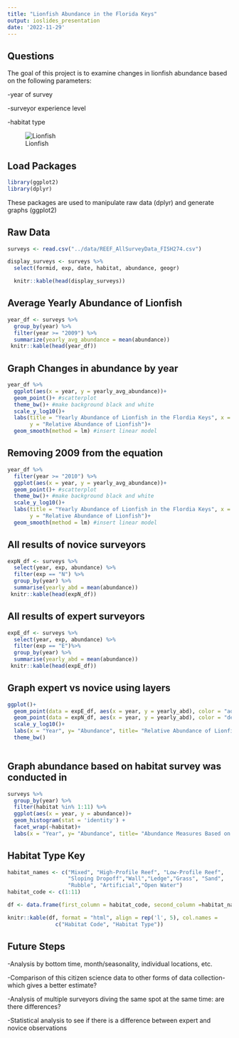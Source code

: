 ```yaml
---
title: "Lionfish Abundance in the Florida Keys"
output: ioslides_presentation
date: '2022-11-29'
---
```


## Questions
The goal of this project is to examine changes in lionfish abundance based on the following parameters:

-year of survey

-surveyor experience level

-habitat type

![Lionfish](https://encrypted-tbn0.gstatic.com/images?q=tbn:ANd9GcQbgd3bOFcwlW2f6DGKXmI-3dQaMiuaMl480g&usqp=CAU)

## Load Packages
```r
library(ggplot2)
library(dplyr)
```
These packages are used to manipulate raw data (dplyr) and generate graphs (ggplot2)

## Raw Data
```r
surveys <- read.csv("../data/REEF_AllSurveyData_FISH274.csv")

display_surveys <- surveys %>% 
  select(formid, exp, date, habitat, abundance, geogr)

  knitr::kable(head(display_surveys))
```

## Average Yearly Abundance of Lionfish
```r
year_df <- surveys %>%
  group_by(year) %>%
  filter(year >= "2009") %>% 
  summarize(yearly_avg_abundance = mean(abundance))
 knitr::kable(head(year_df))
```

## Graph Changes in abundance by year  
```r
year_df %>% 
  ggplot(aes(x = year, y = yearly_avg_abundance))+
  geom_point()+ #scatterplot
  theme_bw()+ #make background black and white
  scale_y_log10()+
  labs(title = "Yearly Abundance of Lionfish in the Flordia Keys", x = "Year",
       y = "Relative Abundance of Lionfish")+
  geom_smooth(method = lm) #insert linear model
```

## Removing 2009 from the equation
```r
year_df %>% 
  filter(year >= "2010") %>% 
  ggplot(aes(x = year, y = yearly_avg_abundance))+
  geom_point()+ #scatterplot
  theme_bw()+ #make background black and white
  scale_y_log10()+
  labs(title = "Yearly Abundance of Lionfish in the Flordia Keys", x = "Year",
       y = "Relative Abundance of Lionfish")+
  geom_smooth(method = lm) #insert linear model
```

## All results of novice surveyors
```r
expN_df <- surveys %>%
  select(year, exp, abundance) %>% 
  filter(exp == "N") %>% 
  group_by(year) %>%
  summarise(yearly_abd = mean(abundance))
 knitr::kable(head(expN_df))
```

## All results of expert surveyors
```r
expE_df <- surveys %>%
  select(year, exp, abundance) %>% 
  filter(exp == "E")%>% 
  group_by(year) %>%
  summarise(yearly_abd = mean(abundance))
 knitr::kable(head(expE_df))
```

## Graph expert vs novice using layers
```r
ggplot()+
  geom_point(data = expE_df, aes(x = year, y = yearly_abd), color = "aquamarine3", size = 3)+
  geom_point(data = expN_df, aes(x = year, y = yearly_abd), color = "deeppink", size = 3, alpha = 0.5)+
  scale_y_log10()+
  labs(x = "Year", y= "Abundance", title= "Relative Abundance of Lionfish")+
  theme_bw()
  
```

## Graph abundance based on habitat survey was conducted in
```r
surveys %>% 
  group_by(year) %>%
  filter(habitat %in% 1:11) %>%
  ggplot(aes(x = year, y = abundance))+
  geom_histogram(stat = 'identity') +
  facet_wrap(~habitat)+  
  labs(x = "Year", y= "Abundance", title= "Abundance Measures Based on Habitat")
```
  
## Habitat Type Key
```r
habitat_names <- c("Mixed", "High-Profile Reef", "Low-Profile Reef",
                   "Sloping Dropoff","Wall","Ledge","Grass", "Sand", 
                   "Rubble", "Artificial","Open Water")
habitat_code <- c(1:11)

df <- data.frame(first_column = habitat_code, second_column =habitat_names)

knitr::kable(df, format = "html", align = rep('l', 5), col.names = 
               c("Habitat Code", "Habitat Type"))

```

## Future Steps

-Analysis by bottom time, month/seasonality, individual locations, etc.

-Comparison of this citizen science data to other forms of data collection- which gives a better estimate?

-Analysis of multiple surveyors diving the same spot at the same time: are there differences?

-Statistical analysis to see if there is a difference between expert and novice observations